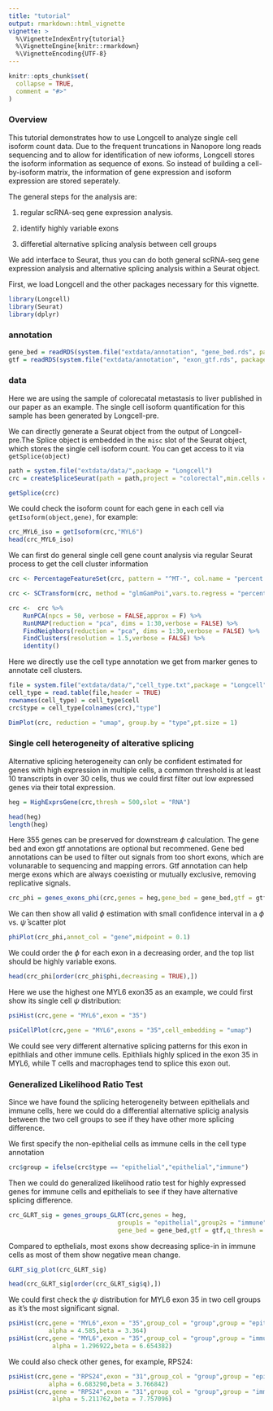 ---
title: "tutorial"
output: rmarkdown::html_vignette
vignette: >
  %\VignetteIndexEntry{tutorial}
  %\VignetteEngine{knitr::rmarkdown}
  %\VignetteEncoding{UTF-8}
---

```{r, include = FALSE}
knitr::opts_chunk$set(
  collapse = TRUE,
  comment = "#>"
)
```

### Overview

This tutorial demonstrates how to use Longcell to analyze single cell isoform count data. Due to the frequent truncations in Nanopore long reads sequencing and to allow for identification of new ioforms, Longcell stores the isoform information as sequence of exons. So instead of building a cell-by-isoform matrix, the information of gene expression and isoform expression are stored seperately. 

The general steps for the analysis are:

1. regular scRNA-seq gene expression analysis.

2. identify highly variable exons

3. differetial alternative splicing analysis between cell groups

We add interface to Seurat, thus you can do both general scRNA-seq gene expression analysis and alternative splicing analysis within a Seurat object.

First, we load Longcell and the other packages necessary for this vignette.

```{r setup}
library(Longcell)
library(Seurat)
library(dplyr)
```

### annotation

```{r}
gene_bed = readRDS(system.file("extdata/annotation", "gene_bed.rds", package = "Longcell"))
gtf = readRDS(system.file("extdata/annotation", "exon_gtf.rds", package = "Longcell"))
```

### data

Here we are using the sample of colorecatal metastasis to liver published in our paper as an example. The single cell isoform quantification for this sample has been generated by Longcell-pre.

We can directly generate a Seurat object from the output of Longcell-pre.The Splice object is embedded in the `misc` slot of the Seurat object, which stores the single cell isoform count. You can get access to it via `getSplice(object)`

```{r}
path = system.file("extdata/data/",package = "Longcell")
crc = createSpliceSeurat(path = path,project = "colorectal",min.cells = 3,min.features = 200)
```

```{r}
getSplice(crc)
```

We could check the isoform count for each gene in each cell via `getIsoform(object,gene)`, for example:

```{r}
crc_MYL6_iso = getIsoform(crc,"MYL6")
head(crc_MYL6_iso)
```

We can first do general single cell gene count analysis via regular Seurat process to get the cell cluster information

```{r}
crc <- PercentageFeatureSet(crc, pattern = "^MT-", col.name = "percent.mt")
```

```{r}
crc <- SCTransform(crc, method = "glmGamPoi",vars.to.regress = "percent.mt", verbose = FALSE)
```

```{r}
crc <-  crc %>%
    RunPCA(npcs = 50, verbose = FALSE,approx = F) %>%
    RunUMAP(reduction = "pca", dims = 1:30,verbose = FALSE) %>% 
    FindNeighbors(reduction = "pca", dims = 1:30,verbose = FALSE) %>% 
    FindClusters(resolution = 1.5,verbose = FALSE) %>% 
    identity()
```

Here we directly use the cell type annotation we get from marker genes to annotate cell clusters.

```{r}
file = system.file("extdata/data/","cell_type.txt",package = "Longcell")
cell_type = read.table(file,header = TRUE)
rownames(cell_type) = cell_type$cell
crc$type = cell_type[colnames(crc),"type"]
```

```{r}
DimPlot(crc, reduction = "umap", group.by = "type",pt.size = 1)
```

### Single cell heterogeneity of alterative splicing

Alternative splicing heterogeneity can only be confident estimated for genes with high expression in multiple cells, a common threshold is at least 10 transcripts in over 30 cells, thus we could first filter out low expressed genes via their total expression.

```{r}
heg = HighExprsGene(crc,thresh = 500,slot = "RNA")
```

```{r}
head(heg)
length(heg)
```

Here 355 genes can be preserved for downstream $\phi$ calculation. The gene bed and exon gtf annotations are optional but recommened. Gene bed annotations can be used to filter out signals from too short exons, which are volunarable to sequencing and mapping errors. Gtf annotation can help merge exons which are always coexisting or mutually exclusive, removing replicative signals. 

```{r}
crc_phi = genes_exons_phi(crc,genes = heg,gene_bed = gene_bed,gtf = gtf,cores = 8)
```

We can then show all valid $\phi$ estimation with small confidence interval in a $\phi$ vs. $\bar{\psi}$ scatter plot

```{r}
phiPlot(crc_phi,annot_col = "gene",midpoint = 0.1)
```

We could order the $\phi$ for each exon in a decreasing order, and the top list should be highly variable exons.

```{r}
head(crc_phi[order(crc_phi$phi,decreasing = TRUE),])
```

Here we use the highest one MYL6 exon35 as an example, we could first show its single cell $\psi$ distribution:

```{r}
psiHist(crc,gene = "MYL6",exon = "35")
```

```{r}
psiCellPlot(crc,gene = "MYL6",exons = "35",cell_embedding = "umap")
```

We could see very different alternative splicing patterns for this exon in epithlials and other immune cells. Epithlials highly spliced in the exon 35 in MYL6, while T cells and macrophages tend to splice this exon out.

### Generalized Likelihood Ratio Test

Since we have found the splicing heterogeneity between epithelials and immune cells, here we could do a differential alternative splicig analysis between the two cell groups to see if they have other more splicing difference.

We first specify the non-epithelial cells as immune cells in the cell type annotation

```{r}
crc$group = ifelse(crc$type == "epithelial","epithelial","immune")
```

Then we could do generalized likelihood ratio test for highly expressed genes for immune cells and epithelials to see if they have alternative splicing difference.

```{r}
crc_GLRT_sig = genes_groups_GLRT(crc,genes = heg,
                              group1s = "epithelial",group2s = "immune",group_col = "group",
                              gene_bed = gene_bed,gtf = gtf,q_thresh = 0.05,cores = 8)
```

Compared to epthelials, most exons show decreasing splice-in in immune cells as most of them show negative mean change.

```{r}
GLRT_sig_plot(crc_GLRT_sig)
```

```{r}
head(crc_GLRT_sig[order(crc_GLRT_sig$q),])
```

We could first check the $\psi$ distribution for MYL6 exon 35 in two cell groups as it's the most significant signal.

```{r}
psiHist(crc,gene = "MYL6",exon = "35",group_col = "group",group = "epithelial",
           alpha = 4.585,beta = 3.364)
psiHist(crc,gene = "MYL6",exon = "35",group_col = "group",group = "immune",
            alpha = 1.296922,beta = 6.654382)
```

We could also check other genes, for example, RPS24:

```{r}
psiHist(crc,gene = "RPS24",exon = "31",group_col = "group",group = "epithelial",
           alpha = 6.683290,beta = 3.766842)
psiHist(crc,gene = "RPS24",exon = "31",group_col = "group",group = "immune",
            alpha = 5.211762,beta = 7.757096)
```

